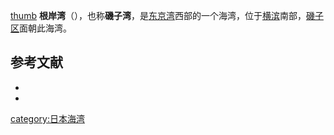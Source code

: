[[file:YokohamaCivicYachtHarbor.JPG|thumb]]
'''根岸湾'''（{{lang-ja|根岸湾/ねぎしわん}}），也称'''磯子湾'''，是[[東京灣|东京湾]]西部的一个海湾，位于[[横滨市|横滨]]南部，[[磯子區|磯子区]]面朝此海湾。
== 参考文献 ==
* {{Cite book|author = 横浜市港湾局臨海開発部|date = 1992-03-31|title  = 横浜の埋め立て}}
* {{Cite book|author = 塙 惠弘|date = 2008-10-25|title = 根岸湾の埋立て|publisher = 新生出版|ISBN = 978-4-86128-886-9}}
[[category:日本海湾|category:日本海湾]]